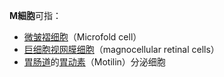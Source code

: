 '''M細胞'''可指：

*[[微皱褶细胞|微皱褶细胞]]（Microfold cell）
*[[巨细胞视网膜细胞|巨细胞视网膜细胞]]（magnocellular retinal cells）
*[[胃肠道|胃肠道]]的[[胃动素|胃动素]]（Motilin）分泌细胞

{{disambig}}